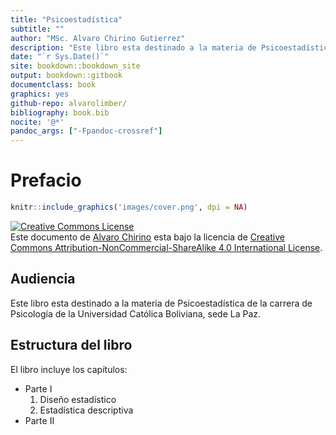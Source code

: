 ```yaml
--- 
title: "Psicoestadística"
subtitle: ""
author: "MSc. Alvaro Chirino Gutierrez"
description: "Este libro esta destinado a la materia de Psicoestadística de la carrera de Psicología de la Universidad Católica Boliviana, sede La Paz."
date: "`r Sys.Date()`"
site: bookdown::bookdown_site
output: bookdown::gitbook
documentclass: book
graphics: yes
github-repo: alvarolimber/
bibliography: book.bib
nocite: '@*'
pandoc_args: ["-Fpandoc-crossref"]
---
```

# Prefacio {-}

```r
knitr::include_graphics('images/cover.png', dpi = NA)
```

<a rel="license" href="http://creativecommons.org/licenses/by-nc-sa/4.0/"><img alt="Creative Commons License" style="border-width:0" src="https://i.creativecommons.org/l/by-nc-sa/4.0/88x31.png" /></a><br />Este documento de [Alvaro Chirino](https://twiiter/alvarochirinog) esta bajo la licencia de <a rel="license" href="http://creativecommons.org/licenses/by-nc-sa/4.0/">Creative Commons Attribution-NonCommercial-ShareAlike 4.0 International License</a>.

## Audiencia  {-}

Este libro esta destinado a la materia de Psicoestadística de la carrera de Psicología de la Universidad Católica Boliviana, sede La Paz.

## Estructura del libro  {-}

El libro incluye los capítulos:

- Parte I
  1. Diseño estadístico
  2. Estadística descriptiva
- Parte II
